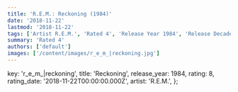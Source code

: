 ```yaml
---
title: 'R.E.M.: Reckoning (1984)'
date: '2018-11-22'
lastmod: '2018-11-22'
tags: ['Artist R.E.M.', 'Rated 4', 'Release Year 1984', 'Release Decade 1980']
summary: 'Rated 4'
authors: ['default']
images: ['/content/images/r_e_m_|reckoning.jpg']
---
```


  key: 'r_e_m_|reckoning',
  title: 'Reckoning',
  release_year: 1984,
  rating: 8,
  rating_date: '2018-11-22T00:00:00.000Z',
  artist: 'R.E.M.',
};

<MusicRating data={data} />
